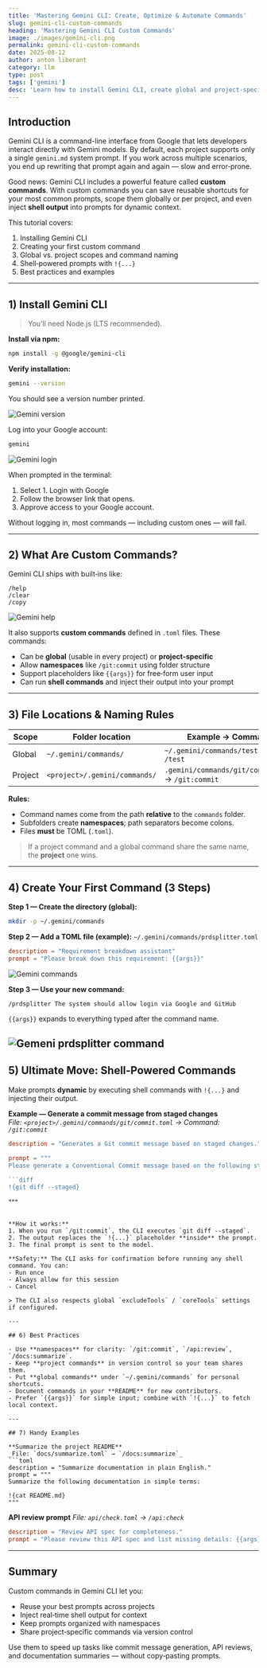 ```yaml
---
title: 'Mastering Gemini CLI: Create, Optimize & Automate Commands'
slug: gemini-cli-custom-commands
heading: 'Mastering Gemini CLI Custom Commands'
image: ./images/gemini-cli.png
permalink: gemini-cli-custom-commands
date: 2025-08-12
author: anton liberant
category: llm
type: post
tags: ['gemini']
desc: 'Learn how to install Gemini CLI, create global and project-specific custom commands, and boost productivity with shell-powered prompts.'
---
```


## Introduction

Gemini CLI is a command-line interface from Google that lets developers interact directly with Gemini models.
By default, each project supports only a single `gemini.md` system prompt. If you work across multiple scenarios,
you end up rewriting that prompt again and again — slow and error‑prone.

Good news: Gemini CLI includes a powerful feature called **custom commands**.
With custom commands you can save reusable shortcuts for your most common prompts, scope them globally or per project,
and even inject **shell output** into prompts for dynamic context.

This tutorial covers:

1. Installing Gemini CLI  
2. Creating your first custom command  
3. Global vs. project scopes and command naming  
4. Shell‑powered prompts with `!{...}`  
5. Best practices and examples

---

## 1) Install Gemini CLI

> You’ll need Node.js (LTS recommended).

**Install via npm:**
```bash
npm install -g @google/gemini-cli
```

**Verify installation:**
```bash
gemini --version
```
You should see a version number printed.

![Gemini version](./images/gemini-version.png "Gemini version")

Log into your Google account:

```bash 
gemini
```

![Gemini login](./images/gemini-login.png "Gemini Login")

When prompted in the terminal:

1. Select 1. Login with Google
2. Follow the browser link that opens.
3. Approve access to your Google account.

Without logging in, most commands — including custom ones — will fail.

---

## 2) What Are Custom Commands?

Gemini CLI ships with built‑ins like:
```text
/help
/clear
/copy
```

![Gemini help](./images/gemini-help.png "Gemini help")

It also supports **custom commands** defined in `.toml` files. These commands:

- Can be **global** (usable in every project) or **project‑specific**
- Allow **namespaces** like `/git:commit` using folder structure
- Support placeholders like `{{args}}` for free‑form user input
- Can run **shell commands** and inject their output into your prompt

---

## 3) File Locations & Naming Rules

| Scope   | Folder location                  | Example → Command |
|---------|----------------------------------|-------------------|
| Global  | `~/.gemini/commands/`            | `~/.gemini/commands/test.toml` → `/test` |
| Project | `<project>/.gemini/commands/`    | `.gemini/commands/git/commit.toml` → `/git:commit` |

**Rules:**
- Command names come from the path **relative** to the `commands` folder.
- Subfolders create **namespaces**; path separators become colons.
- Files **must** be TOML (`.toml`).

> If a project command and a global command share the same name, the **project** one wins.

---

## 4) Create Your First Command (3 Steps)

**Step 1 — Create the directory (global):**
```bash
mkdir -p ~/.gemini/commands
```

**Step 2 — Add a TOML file (example):**
`~/.gemini/commands/prdsplitter.toml`
```toml
description = "Requirement breakdown assistant"
prompt = "Please break down this requirement: {{args}}"
```

![Gemini commands](./images/gemini-commands.png "Gemini commands")

**Step 3 — Use your new command:**
```text
/prdsplitter The system should allow login via Google and GitHub
```

`{{args}}` expands to everything typed after the command name.

![Gemeni prdsplitter command](./images/gemini-prdsplitter.png "Gemini prdsplitter")
---

## 5) Ultimate Move: Shell‑Powered Commands

Make prompts **dynamic** by executing shell commands with `!{...}` and injecting their output.

**Example — Generate a commit message from staged changes**  
_File: `<project>/.gemini/commands/git/commit.toml` → Command: `/git:commit`_
```toml
description = "Generates a Git commit message based on staged changes."

prompt = """
Please generate a Conventional Commit message based on the following staged changes:

```diff
!{git diff --staged}
```
"""
```

**How it works:**
1. When you run `/git:commit`, the CLI executes `git diff --staged`.
2. The output replaces the `!{...}` placeholder **inside** the prompt.
3. The final prompt is sent to the model.

**Safety:** The CLI asks for confirmation before running any shell command. You can:
- Run once
- Always allow for this session
- Cancel

> The CLI also respects global `excludeTools` / `coreTools` settings if configured.

---

## 6) Best Practices

- Use **namespaces** for clarity: `/git:commit`, `/api:review`, `/docs:summarize`.
- Keep **project commands** in version control so your team shares them.
- Put **global commands** under `~/.gemini/commands` for personal shortcuts.
- Document commands in your **README** for new contributors.
- Prefer `{{args}}` for simple input; combine with `!{...}` to fetch local context.

---

## 7) Handy Examples

**Summarize the project README**
_File: `docs/summarize.toml` → `/docs:summarize`_
```toml
description = "Summarize documentation in plain English."
prompt = """
Summarize the following documentation in simple terms:

!{cat README.md}
"""
```

**API review prompt**
_File: `api/check.toml` → `/api:check`_
```toml
description = "Review API spec for completeness."
prompt = "Please review this API spec and list missing details: {{args}}"
```

---

## Summary

Custom commands in Gemini CLI let you:
- Reuse your best prompts across projects
- Inject real‑time shell output for context
- Keep prompts organized with namespaces
- Share project‑specific commands via version control

Use them to speed up tasks like commit message generation, API reviews, and documentation summaries — without copy‑pasting prompts.
